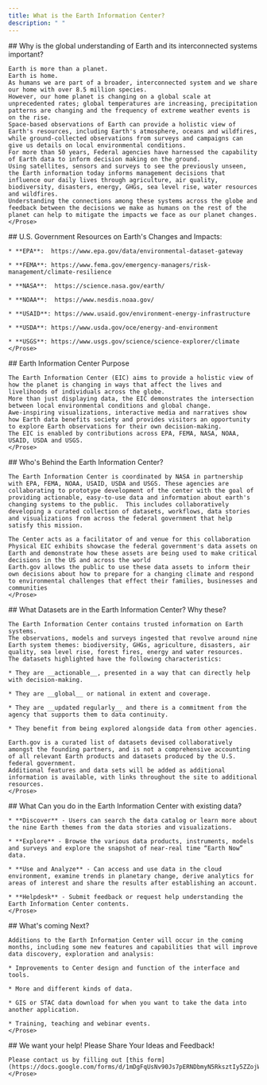 ```yaml
---
title: What is the Earth Information Center?
description: " "
---
```


<Block>
	<Prose>
    ## Why is the global understanding of Earth and its interconnected systems important?  

    Earth is more than a planet.
    Earth is home.
    As humans we are part of a broader, interconnected system and we share our home with over 8.5 million species.
    However, our home planet is changing on a global scale at unprecedented rates; global temperatures are increasing, precipitation patterns are changing and the frequency of extreme weather events is on the rise.
    Space-based observations of Earth can provide a holistic view of Earth's resources, including Earth's atmosphere, oceans and wildfires, while ground-collected observations from surveys and campaigns can give us details on local environmental conditions.
    For more than 50 years, Federal agencies have harnessed the capability of Earth data to inform decision making on the ground.
    Using satellites, sensors and surveys to see the previously unseen, the Earth information today informs management decisions that influence our daily lives through agriculture, air quality, biodiversity, disasters, energy, GHGs, sea level rise, water resources and wildfires.
    Understanding the connections among these systems across the globe and feedback between the decisions we make as humans on the rest of the planet can help to mitigate the impacts we face as our planet changes.
	</Prose>
</Block>

<Block>
	<Prose>
    ## U.S. Government Resources on Earth's Changes and Impacts:  

    * **EPA**:  https://www.epa.gov/data/environmental-dataset-gateway 

    * **FEMA**: https://www.fema.gov/emergency-managers/risk-management/climate-resilience 

    * **NASA**:  https://science.nasa.gov/earth/ 

    * **NOAA**:  https://www.nesdis.noaa.gov/  

    * **USAID**: https://www.usaid.gov/environment-energy-infrastructure 

    * **USDA**: https://www.usda.gov/oce/energy-and-environment 

    * **USGS**: https://www.usgs.gov/science/science-explorer/climate 
	</Prose>
</Block>

<Block>
	<Prose>
    ## Earth Information Center Purpose  

    The Earth Information Center (EIC) aims to provide a holistic view of how the planet is changing in ways that affect the lives and livelihoods of individuals across the globe.
    More than just displaying data, the EIC demonstrates the intersection between local environmental conditions and global change.
    Awe-inspiring visualizations, interactive media and narratives show how Earth data benefits society and provides visitors an opportunity to explore Earth observations for their own decision-making.
    The EIC is enabled by contributions across EPA, FEMA, NASA, NOAA, USAID, USDA and USGS.
	</Prose>
</Block>

<Block>
	<Prose>
    ## Who's Behind the Earth Information Center?  

    The Earth Information Center is coordinated by NASA in partnership with EPA, FEMA, NOAA, USAID, USDA and USGS. These agencies are collaborating to prototype development of the center with the goal of providing actionable, easy-to-use data and information about earth's changing systems to the public.  This includes collaboratively developing a curated collection of datasets, workflows, data stories and visualizations from across the federal government that help satisfy this mission. 

    The Center acts as a facilitator of and venue for this collaboration
    Physical EIC exhibits showcase the federal government's data assets on Earth and demonstrate how these assets are being used to make critical decisions in the US and across the world
    Earth.gov allows the public to use these data assets to inform their own decisions about how to prepare for a changing climate and respond to environmental challenges that effect their families, businesses and communities
	</Prose>
</Block>

<Block>
	<Prose>
    ## What Datasets are in the Earth Information Center? Why these?  

    The Earth Information Center contains trusted information on Earth systems.
    The observations, models and surveys ingested that revolve around nine Earth system themes: biodiversity, GHGs, agriculture, disasters, air quality, sea level rise, forest fires, energy and water resources.
    The datasets highlighted have the following characteristics: 

    * They are __actionable__, presented in a way that can directly help with decision-making. 

    * They are __global__ or national in extent and coverage. 

    * They are __updated regularly__ and there is a commitment from the agency that supports them to data continuity. 

    * They benefit from being explored alongside data from other agencies.

    Earth.gov is a curated list of datasets devised collaboratively amongst the founding partners, and is not a comprehensive accounting of all relevant Earth products and datasets produced by the U.S.
    federal government.
    Additional features and data sets will be added as additional information is available, with links throughout the site to additional resources.
	</Prose>
</Block>

<Block>
	<Prose>
    ## What Can you do in the Earth Information Center with existing data?  

    * **Discover** - Users can search the data catalog or learn more about the nine Earth themes from the data stories and visualizations. 

    * **Explore** - Browse the various data products, instruments, models and surveys and explore the snapshot of near-real time “Earth Now” data. 

    * **Use and Analyze** - Can access and use data in the cloud environment, examine trends in planetary change, derive analytics for areas of interest and share the results after establishing an account.

    * **Helpdesk** - Submit feedback or request help understanding the Earth Information Center contents.
	</Prose>
</Block>

<Block>
	<Prose>
    ## What's coming Next?  

    Additions to the Earth Information Center will occur in the coming months, including some new features and capabilities that will improve data discovery, exploration and analysis:

    * Improvements to Center design and function of the interface and tools.

    * More and different kinds of data.

    * GIS or STAC data download for when you want to take the data into another application.

    * Training, teaching and webinar events.
	</Prose>
</Block>

<Block>
	<Prose>
    ## We want your help!  Please Share Your Ideas and Feedback!

    Please contact us by filling out [this form](https://docs.google.com/forms/d/1mDgFqUsNv90Js7pERNDbmyN5RksztIy5ZZojWD0n5Pg/viewform).  
	</Prose>
</Block>


